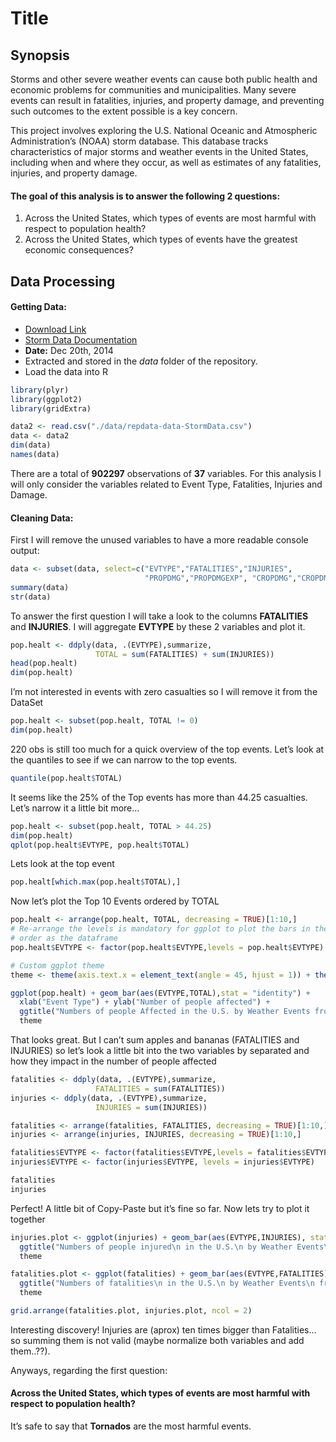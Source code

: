 Title
=====

## Synopsis
Storms and other severe weather events can cause both public health and economic problems for communities and municipalities. Many severe events can result in fatalities, injuries, and property damage, and preventing such outcomes to the extent possible is a key concern.

This project involves exploring the U.S. National Oceanic and Atmospheric Administration's (NOAA) storm database. This database tracks characteristics of major storms and weather events in the United States, including when and where they occur, as well as estimates of any fatalities, injuries, and property damage.

#### The goal of this analysis is to answer the following 2 questions:
1. Across the United States, which types of events are most harmful with 
respect to population health?
2. Across the United States, which types of events have the greatest economic
consequences?

## Data Processing
#### Getting Data:  
 - [Download Link](https://d396qusza40orc.cloudfront.net/repdata%2Fdata%2FStormData.csv.bz2)  
 - [Storm Data Documentation](https://d396qusza40orc.cloudfront.net/repdata%2Fpeer2_doc%2Fpd01016005curr.pdf)
 - **Date:** Dec 20th, 2014  
 - Extracted and stored in the *data* folder of the repository.  
 - Load the data into R

```r
library(plyr)
library(ggplot2)
library(gridExtra)
```
```r
data2 <- read.csv("./data/repdata-data-StormData.csv")
data <- data2
dim(data)
names(data)
```

There are a total of **902297** observations of **37** variables. For this
analysis I will only consider the variables related to Event Type, 
Fatalities, Injuries and Damage.
 
#### Cleaning Data:
First I will remove the unused variables to have a more readable console output:
```r
data <- subset(data, select=c("EVTYPE","FATALITIES","INJURIES",
                              "PROPDMG","PROPDMGEXP", "CROPDMG","CROPDMGEXP"))
summary(data)
str(data)
```
To answer the first question I will take a look to the columns **FATALITIES** 
and **INJURIES**. I will aggregate **EVTYPE** by these 2 variables and plot it.

```r
pop.healt <- ddply(data, .(EVTYPE),summarize,
                   TOTAL = sum(FATALITIES) + sum(INJURIES))
head(pop.healt)
dim(pop.healt)
```

I'm not interested in events with zero casualties so I will remove it from the
DataSet

```r
pop.healt <- subset(pop.healt, TOTAL != 0)
dim(pop.healt)
```
220 obs is still too much for a quick overview of the top events. Let's look at
the quantiles to see if we can narrow to the top events.

```r
quantile(pop.healt$TOTAL)
```
It seems like the 25% of the Top events has more than 44.25 casualties. Let's 
narrow it a little bit more...

```r
pop.healt <- subset(pop.healt, TOTAL > 44.25)
dim(pop.healt)
qplot(pop.healt$EVTYPE, pop.healt$TOTAL)
```

Lets look at the top event
```r
pop.healt[which.max(pop.healt$TOTAL),]
```

Now let's plot the Top 10 Events ordered by TOTAL
```r
pop.healt <- arrange(pop.healt, TOTAL, decreasing = TRUE)[1:10,]
# Re-arrange the levels is mandatory for ggplot to plot the bars in the same
# order as the dataframe
pop.healt$EVTYPE <- factor(pop.healt$EVTYPE,levels = pop.healt$EVTYPE)

# Custom ggplot theme
theme <- theme(axis.text.x = element_text(angle = 45, hjust = 1)) + theme_minimal()

ggplot(pop.healt) + geom_bar(aes(EVTYPE,TOTAL),stat = "identity") + 
  xlab("Event Type") + ylab("Number of people affected") +
  ggtitle("Numbers of people Affected in the U.S. by Weather Events from 1995 to 2011") +
  theme
```

That looks great. But I can't sum apples and bananas (FATALITIES and INJURIES)
so let's look a little bit into the two variables by separated and how they impact
in the number of people affected

```r
fatalities <- ddply(data, .(EVTYPE),summarize,
                   FATALITIES = sum(FATALITIES))
injuries <- ddply(data, .(EVTYPE),summarize,
                   INJURIES = sum(INJURIES))

fatalities <- arrange(fatalities, FATALITIES, decreasing = TRUE)[1:10,]
injuries <- arrange(injuries, INJURIES, decreasing = TRUE)[1:10,]

fatalities$EVTYPE <- factor(fatalities$EVTYPE,levels = fatalities$EVTYPE)
injuries$EVTYPE <- factor(injuries$EVTYPE, levels = injuries$EVTYPE)

fatalities
injuries
```

Perfect! A little bit of Copy-Paste but it's fine so far. Now lets try to plot
it together

```r
injuries.plot <- ggplot(injuries) + geom_bar(aes(EVTYPE,INJURIES), stat = "identity")+
  ggtitle("Numbers of people injured\n in the U.S.\n by Weather Events\n from 1995 to 2011") +
  theme

fatalities.plot <- ggplot(fatalities) + geom_bar(aes(EVTYPE,FATALITIES), stat = "identity")+
  ggtitle("Numbers of fatalities\n in the U.S.\n by Weather Events\n from 1995 to 2011") +
  theme

grid.arrange(fatalities.plot, injuries.plot, ncol = 2)

```

Interesting discovery! Injuries are (aprox) ten times bigger than Fatalities...
so summing them is not valid (maybe normalize both variables and add them..??). 

Anyways, regarding the first question:  

#### Across the United States, which types of events are most harmful with respect to population health?  
It's safe to say that **Tornados** are the most harmful events.










